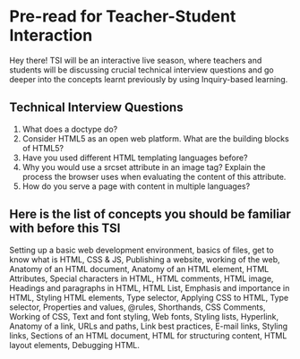 # Pre-read for Teacher-Student Interaction

Hey there! TSI will be an interactive live season, where teachers and students will be discussing crucial technical interview questions and go deeper into the concepts learnt previously by using Inquiry-based learning. 


## Technical Interview Questions



1. What does a doctype do?
2. Consider HTML5 as an open web platform. What are the building blocks of HTML5?
3. Have you used different HTML templating languages before?
4. Why you would use a srcset attribute in an image tag? Explain the process the browser uses when evaluating the content of this attribute.
5. How do you serve a page with content in multiple languages?


## Here is the list of concepts you should be familiar with before this TSI

Setting up a basic web development environment, basics of files, get to know what is HTML, CSS & JS, Publishing a website, working of the web, Anatomy of an HTML document, Anatomy of an HTML element, HTML Attributes, Special characters in HTML, HTML comments, HTML image, Headings and paragraphs in HTML, HTML List, Emphasis and importance in HTML, Styling HTML elements, Type selector, Applying CSS to HTML, Type selector, Properties and values, @rules, Shorthands, CSS Comments, Working of CSS, Text and font styling, Web fonts, Styling lists, Hyperlink, Anatomy of a link, URLs and paths, Link best practices, E-mail links, Styling links, Sections of an HTML document, HTML for structuring content, HTML layout elements, Debugging HTML.

